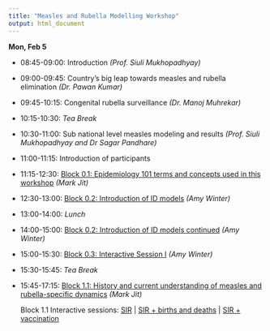 ```yaml
---
title: "Measles and Rubella Modelling Workshop"
output: html_document
---
```


**Mon, Feb 5**

* 08:45-09:00: Introduction _(Prof. Siuli Mukhopadhyay)_
* 09:00-09:45: Country's big leap towards measles and rubella elimination _(Dr. Pawan Kumar)_
* 09:45-10:15: Congenital rubella surveillance _(Dr. Manoj Muhrekar)_
* 10:15-10:30: *Tea Break*
* 10:30-11:00: Sub national level measles modeling and results _(Prof. Siuli Mukhopadhyay and Dr Sagar Pandhare)_
* 11:00-11:15: Introduction of participants
* 11:15-12:30: [Block 0.1: Epidemiology 101 terms and concepts used in this workshop](workshop_materials/Epi101.pdf) _(Mark Jit)_
* 12:30-13:00: [Block 0.2: Introduction of ID models](workshop_materials/introID.pdf) _(Amy Winter)_
* 13:00-14:00: *Lunch*
* 14:00-15:00: [Block 0.2: Introduction of ID models continued](workshop_materials/introID.pdf) _(Amy Winter)_
* 15:00-15:30: [Block 0.3: Interactive Session I](workshop_materials/IntSes1.pdf) _(Amy Winter)_
* 15:30-15:45: *Tea Break*
* 15:45-17:15: [Block 1.1: History and current understanding of measles and rubella-specific dynamics](workshop_materials/block1.1_mark.pdf) _(Mark Jit)_

    Block 1.1 Interactive sessions:
    [SIR](SIRModel 1base.r) | [SIR + births and deaths](SIRModel 2birthsdeaths.r) | [SIR + vaccination](SIRModel 3birthsdeaths vaccine.r)





